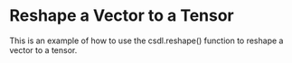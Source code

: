 Reshape a Vector to a Tensor
=============================

This is an example of how to use the csdl.reshape() function to reshape
a vector to a tensor.


<WorkedExample />
